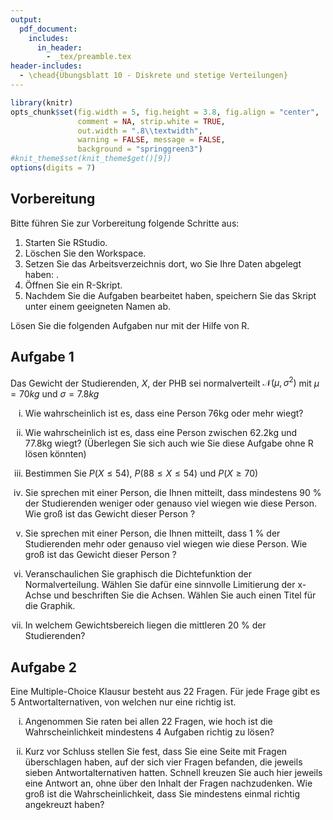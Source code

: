 ```yaml
---
output:
  pdf_document:
    includes:
      in_header: 
        - _tex/preamble.tex
header-includes:
  - \chead{Übungsblatt 10 - Diskrete und stetige Verteilungen}
---
```


```r
library(knitr)
opts_chunk$set(fig.width = 5, fig.height = 3.8, fig.align = "center", 
               comment = NA, strip.white = TRUE, 
               out.width = ".8\\textwidth",
               warning = FALSE, message = FALSE, 
               background = "springgreen3")
#knit_theme$set(knit_theme$get()[9])
options(digits = 7)
```

## Vorbereitung

Bitte führen Sie zur Vorbereitung folgende Schritte aus:

1.  Starten Sie RStudio.
2.  Löschen Sie den Workspace. 
3.  Setzen Sie das Arbeitsverzeichnis dort, wo Sie Ihre Daten abgelegt haben: \menu{Session > Set Working Directory > Choose Directory}.
3.  Öffnen Sie ein R-Skript.
4.  Nachdem Sie die Aufgaben bearbeitet haben, speichern Sie das Skript unter einem geeigneten Namen ab.

Lösen Sie die folgenden Aufgaben nur mit der Hilfe von R.

## Aufgabe 1

Das Gewicht der Studierenden, $X$, der PHB sei normalverteilt $\mathcal{N}(\mu, \sigma^2)$ mit $\mu = 70kg$ und $\sigma = 7.8kg$

i) Wie wahrscheinlich ist es, dass eine Person 76kg oder mehr wiegt?

ii) Wie wahrscheinlich ist es, dass eine Person zwischen 62.2kg und 77.8kg wiegt? (Überlegen Sie sich auch wie Sie diese Aufgabe ohne R lösen könnten)

iii) Bestimmen Sie $P(X \leq 54)$, $P(88 \leq X \leq 54)$ und $P(X \geq 70)$

iv) Sie sprechen mit einer Person, die Ihnen mitteilt, dass mindestens 90 % der Studierenden weniger oder genauso viel wiegen wie diese Person. Wie groß ist das Gewicht dieser Person ?

v) Sie sprechen mit einer Person, die Ihnen mitteilt, dass 1 % der Studierenden mehr oder genauso viel wiegen wie diese Person. Wie groß ist das Gewicht dieser Person ?

vi) Veranschaulichen Sie graphisch die Dichtefunktion der Normalverteilung. Wählen Sie dafür eine sinnvolle Limitierung der x-Achse und beschriften Sie die Achsen. Wählen Sie auch einen Titel für die Graphik. 

vii) In welchem Gewichtsbereich liegen die mittleren 20 % der Studierenden?

## Aufgabe 2

Eine Multiple-Choice Klausur besteht aus 22 Fragen. Für jede Frage gibt es 5 Antwortalternativen, von welchen nur eine richtig ist.

i) Angenommen Sie raten bei allen 22 Fragen, wie hoch ist die Wahrscheinlichkeit mindestens 4 Aufgaben richtig zu lösen?

ii) Kurz vor Schluss stellen Sie fest, dass Sie eine Seite mit Fragen überschlagen haben, auf der sich vier Fragen befanden, die jeweils sieben Antwortalternativen hatten. Schnell kreuzen Sie auch hier jeweils eine Antwort an, ohne über den Inhalt der Fragen nachzudenken. Wie groß ist die Wahrscheinlichkeit, dass Sie mindestens einmal richtig angekreuzt haben?
































